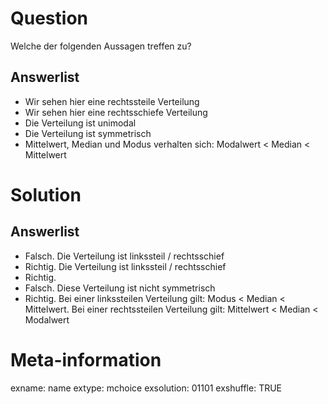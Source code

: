 
Question 
======== 

Welche der folgenden Aussagen treffen zu?

Answerlist
----------

* Wir sehen hier eine rechtssteile Verteilung
* Wir sehen hier eine rechtsschiefe Verteilung
* Die Verteilung ist unimodal 
* Die Verteilung ist symmetrisch 
* Mittelwert, Median und Modus verhalten sich: Modalwert < Median < Mittelwert

Solution
========

Answerlist
----------

* Falsch. Die Verteilung ist linkssteil / rechtsschief 
* Richtig. Die Verteilung ist linkssteil / rechtsschief 
* Richtig. 
* Falsch. Diese Verteilung ist nicht symmetrisch
* Richtig. Bei einer linkssteilen Verteilung gilt: Modus < Median < Mittelwert. Bei einer rechtssteilen Verteilung gilt: Mittelwert < Median < Modalwert

Meta-information
================
exname: name
extype: mchoice 
exsolution: 01101
exshuffle: TRUE
